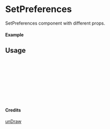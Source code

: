 
<Meta of={SetPreferences} title="unDraw/SetPreferences" />

# SetPreferences

SetPreferences component with different props.

#### Example

<Canvas of={SetPreferences.Primary} />

## Usage

```ts
import { SetPreferences } from "yadl-ui";

const Example = () => {
  return (
      <SetPreferences />
  );
};

export default Example;
```

#### Credits
[unDraw](https://undraw.co/illustrations)
